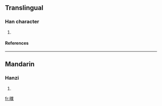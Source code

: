 ==Translingual==
===Han character===
{{Han char|rn=72|rad=日|as=13|sn=17|four=|canj=日廿金木 (ATCD)}}
# {{defn|Han|sort=日13}}
====References====
{{Han ref|kx=0500.410|dkj=14209|dj=0871.050|hdz=21538.040|uh=66D7|ud=26327}}

----
==Mandarin==
===Hanzi===
{{cmn-hanzi|pin=[[yè]] (ye4)|wg=yeh<sup>4</sup>}}
# {{defn|Mandarin}}

[[fr:曗]]